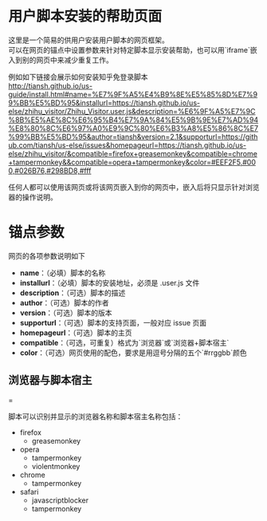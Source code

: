 = 用户脚本安装的帮助页面 =

这里是一个简易的供用户安装用户脚本的网页框架。<br />
可以在网页的锚点中设置参数来针对特定脚本显示安装帮助，也可以用`iframe`嵌入到别的网页中来减少重复工作。

例如如下链接会展示如何安装知乎免登录脚本<br />
http://tiansh.github.io/us-guide/install.html#name=%E7%9F%A5%E4%B9%8E%E5%85%8D%E7%99%BB%E5%BD%95&installurl=https://tiansh.github.io/us-else/zhihu_visitor/Zhihu_Visitor.user.js&description=%E6%9F%A5%E7%9C%8B%E5%AE%8C%E6%95%B4%E7%9A%84%E5%9B%9E%E7%AD%94%E8%80%8C%E6%97%A0%E9%9C%80%E6%B3%A8%E5%86%8C%E7%99%BB%E5%BD%95&author=tiansh&version=2.1&supporturl=https://github.com/tiansh/us-else/issues&homepageurl=https://tiansh.github.io/us-else/zhihu_visitor/&compatible=firefox+greasemonkey&compatible=chrome+tampermonkey&&compatible=opera+tampermonkey&color=#EEF2F5,#000,#026B76,#298BD8,#fff

任何人都可以使用该网页或将该网页嵌入到你的网页中，嵌入后将只显示针对浏览器的操作说明。

= 锚点参数 =

网页的各项参数说明如下

* '''name'''：（必填）脚本的名称
* '''installurl'''：（必填）脚本的安装地址，必须是 .user.js 文件
* '''description'''：（可选）脚本的描述
* '''author'''：（可选）脚本的作者
* '''version'''：（可选）脚本的版本
* '''supporturl'''：（可选）脚本的支持页面，一般对应 issue 页面
* '''homepageurl'''：（可选）脚本的主页
* '''compatible'''：（可选，可重复）格式为`浏览器`或`浏览器+脚本宿主`
* '''color'''：（可选）网页使用的配色，要求是用逗号分隔的五个`#rrggbb`颜色

== 浏览器与脚本宿主 ===

脚本可以识别并显示的浏览器名称和脚本宿主名称包括：
* firefox
** greasemonkey
* opera
** tampermonkey
** violentmonkey
* chrome
** tampermonkey
* safari
** javascriptblocker
** tampermonkey

